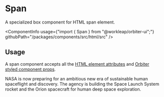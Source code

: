 
<Meta
    title="Html elements/Span"
    id="html-span"
/>

# Span

<Tagline>A specialized <Link href="?path=/docs/box--default-story">box</Link> component for HTML span element.</Tagline>

<ComponentInfo
    usage={"import { Span } from \"@workleap/orbiter-ui\";"}
    githubPath="/packages/components/src/html/src"
/>

## Usage

A span component accepts all the [HTML element attributes](https://developer.mozilla.org/en-US/docs/Web/HTML/Element/span) and [Orbiter styled component props](?path=/docs/styling--page).

<Preview>
    <Story name="example">
        <Span color="alias-tertiary">NASA is now preparing for an ambitious new era of sustainable human spaceflight and discovery. The agency is building the Space Launch System rocket and the Orion spacecraft for human deep space exploration.</Span>
    </Story>
</Preview>
